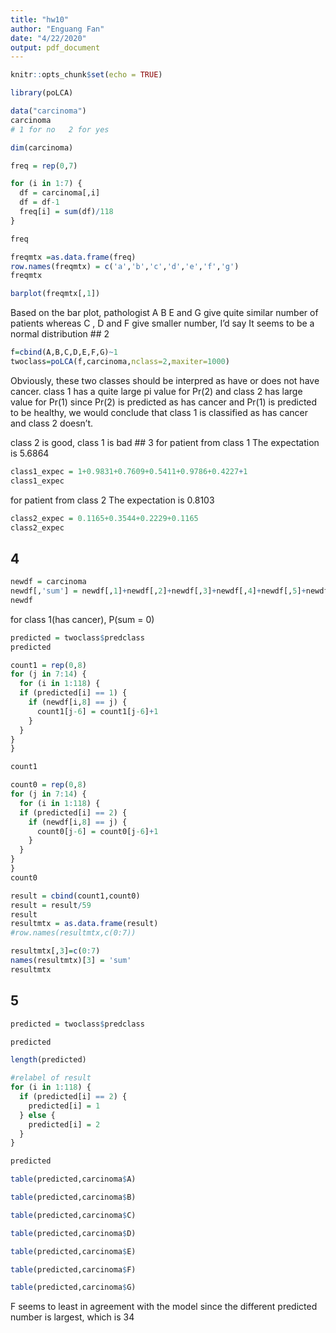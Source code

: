 ---
title: "hw10"
author: "Enguang Fan"
date: "4/22/2020"
output: pdf_document
---

```{r setup, include=FALSE}
knitr::opts_chunk$set(echo = TRUE)
```


```{r}
library(poLCA)
```







```{r}
data("carcinoma")
carcinoma
# 1 for no   2 for yes
```
```{r}
dim(carcinoma)
```

```{r}
freq = rep(0,7)

```
```{r}
for (i in 1:7) {
  df = carcinoma[,i]
  df = df-1
  freq[i] = sum(df)/118
}
```

```{r}
freq
```
```{r}
freqmtx =as.data.frame(freq)
row.names(freqmtx) = c('a','b','c','d','e','f','g')
freqmtx
```

```{r}
barplot(freqmtx[,1])
```
Based on the bar plot, pathologist A B E and G give quite similar number of patients whereas C , D and F give smaller number, I'd say It seems to be a normal distribution
## 2
```{r}
f=cbind(A,B,C,D,E,F,G)~1
twoclass=poLCA(f,carcinoma,nclass=2,maxiter=1000)
```
Obviously, these two classes should be interpred as have or does not have cancer. class 1 has a quite large pi value for Pr(2) and class 2 has large value for Pr(1) since Pr(2) is predicted as has cancer and Pr(1) is predicted to be healthy, we would conclude that class 1 is classified as has cancer and class 2 doesn't.

class 2 is good, class 1 is bad
## 3
for patient from class 1
The expectation is 5.6864
```{r}
class1_expec = 1+0.9831+0.7609+0.5411+0.9786+0.4227+1
class1_expec
```

for patient from class 2
The expectation is 0.8103
```{r}
class2_expec = 0.1165+0.3544+0.2229+0.1165
class2_expec
```
## 4
```{r}
newdf = carcinoma
newdf[,'sum'] = newdf[,1]+newdf[,2]+newdf[,3]+newdf[,4]+newdf[,5]+newdf[,6]+newdf[,7]
newdf
```

for class 1(has cancer), P(sum = 0)
```{r}
predicted = twoclass$predclass
predicted
```
```{r}
count1 = rep(0,8)
for (j in 7:14) {
  for (i in 1:118) {
  if (predicted[i] == 1) {
    if (newdf[i,8] == j) {
      count1[j-6] = count1[j-6]+1
    }
  }
}
}

```
```{r}
count1
```

```{r}
count0 = rep(0,8)
for (j in 7:14) {
  for (i in 1:118) {
  if (predicted[i] == 2) {
    if (newdf[i,8] == j) {
      count0[j-6] = count0[j-6]+1
    }
  }
}
}
count0
```

```{r}
result = cbind(count1,count0)
result = result/59
result
resultmtx = as.data.frame(result)
#row.names(resultmtx,c(0:7))

resultmtx[,3]=c(0:7)
names(resultmtx)[3] = 'sum'
resultmtx
```






## 5

```{r}
predicted = twoclass$predclass
```
```{r}
predicted
```
```{r}
length(predicted)
```
```{r}
#relabel of result
for (i in 1:118) {
  if (predicted[i] == 2) {
    predicted[i] = 1
  } else {
    predicted[i] = 2
  }
}
```
```{r}
predicted
```
```{r}
table(predicted,carcinoma$A)
```
```{r}
table(predicted,carcinoma$B)
```
```{r}
table(predicted,carcinoma$C)
```
```{r}
table(predicted,carcinoma$D)
```
```{r}
table(predicted,carcinoma$E)
```
```{r}
table(predicted,carcinoma$F)
```
```{r}
table(predicted,carcinoma$G)
```
F seems to least in agreement with the model since the different predicted number is largest, which is 34




